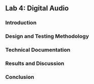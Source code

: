 ## Lab 4: Digital Audio

### Introduction

### Design and Testing Methodology

### Technical Documentation

### Results and Discussion

### Conclusion